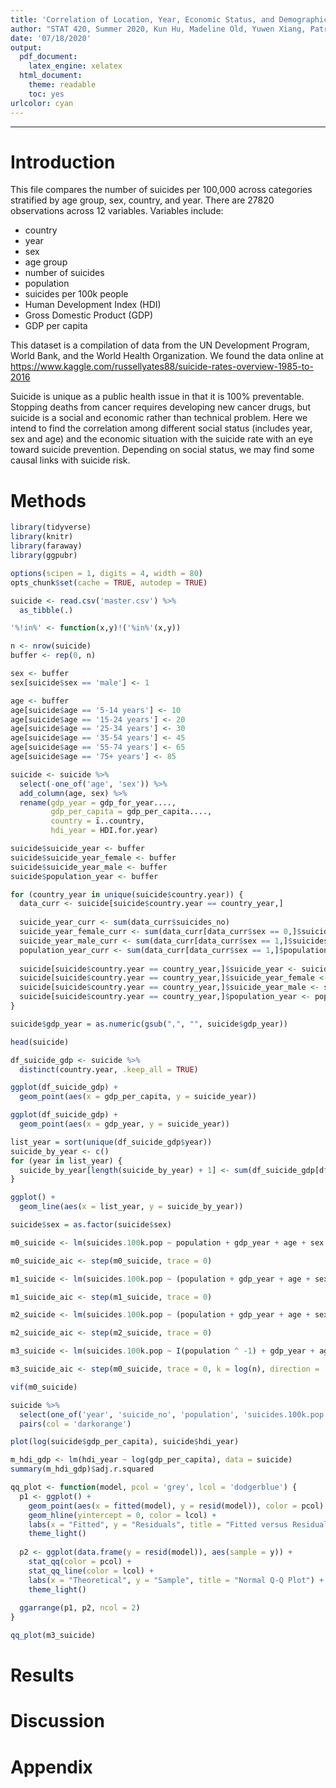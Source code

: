 ```yaml
---
title: 'Correlation of Location, Year, Economic Status, and Demographic Information with Suicide Rate'
author: "STAT 420, Summer 2020, Kun Hu, Madeline Old, Yuwen Xiang, Patrick Willhalm"
date: '07/18/2020'
output:
  pdf_document: 
    latex_engine: xelatex
  html_document: 
    theme: readable
    toc: yes  
urlcolor: cyan
---
```



***
# Introduction

This file compares the number of suicides per 100,000 across categories stratified by age group, sex, country, and year. There are 27820 observations across 12 variables. Variables include:

* country
* year
* sex
* age group
* number of suicides  
* population
* suicides per 100k people
* Human Development Index (HDI)
* Gross Domestic Product (GDP)
* GDP per capita


This dataset is a compilation of data from the UN Development Program, World Bank, and the World Health Organization. We found the data online at [https://www.kaggle.com/russellyates88/suicide-rates-overview-1985-to-2016](https://www.kaggle.com/russellyates88/suicide-rates-overview-1985-to-2016)

Suicide is unique as a public health issue in that it is 100% preventable. Stopping deaths from cancer requires developing new cancer drugs, but suicide is a social and economic rather than technical problem. Here we intend to find the correlation among different social status (includes year, sex and age) and the economic situation with the suicide rate with an eye toward suicide prevention. Depending on social status, we may find some causal links with suicide risk.

# Methods

```r
library(tidyverse)
library(knitr)
library(faraway)
library(ggpubr)

options(scipen = 1, digits = 4, width = 80)
opts_chunk$set(cache = TRUE, autodep = TRUE)

suicide <- read.csv('master.csv') %>%
  as_tibble(.)
```


```r
'%!in%' <- function(x,y)!('%in%'(x,y))

n <- nrow(suicide)
buffer <- rep(0, n)

sex <- buffer
sex[suicide$sex == 'male'] <- 1

age <- buffer
age[suicide$age == '5-14 years'] <- 10
age[suicide$age == '15-24 years'] <- 20
age[suicide$age == '25-34 years'] <- 30
age[suicide$age == '35-54 years'] <- 45
age[suicide$age == '55-74 years'] <- 65
age[suicide$age == '75+ years'] <- 85

suicide <- suicide %>%
  select(-one_of('age', 'sex')) %>%
  add_column(age, sex) %>%
  rename(gdp_year = gdp_for_year...., 
         gdp_per_capita = gdp_per_capita...., 
         country = ï..country, 
         hdi_year = HDI.for.year)

suicide$suicide_year <- buffer
suicide$suicide_year_female <- buffer
suicide$suicide_year_male <- buffer
suicide$population_year <- buffer

for (country_year in unique(suicide$country.year)) {
  data_curr <- suicide[suicide$country.year == country_year,]
  
  suicide_year_curr <- sum(data_curr$suicides_no)
  suicide_year_female_curr <- sum(data_curr[data_curr$sex == 0,]$suicides_no)
  suicide_year_male_curr <- sum(data_curr[data_curr$sex == 1,]$suicides_no)
  population_year_curr <- sum(data_curr[data_curr$sex == 1,]$population)
  
  suicide[suicide$country.year == country_year,]$suicide_year <- suicide_year_curr
  suicide[suicide$country.year == country_year,]$suicide_year_female <- suicide_year_female_curr
  suicide[suicide$country.year == country_year,]$suicide_year_male <- suicide_year_male_curr
  suicide[suicide$country.year == country_year,]$population_year <- population_year_curr
}

suicide$gdp_year = as.numeric(gsub(",", "", suicide$gdp_year))

head(suicide)
```

```r
df_suicide_gdp <- suicide %>%
  distinct(country.year, .keep_all = TRUE)

ggplot(df_suicide_gdp) +
  geom_point(aes(x = gdp_per_capita, y = suicide_year))

ggplot(df_suicide_gdp) +
  geom_point(aes(x = gdp_year, y = suicide_year))

list_year = sort(unique(df_suicide_gdp$year))
suicide_by_year <- c()
for (year in list_year) {
  suicide_by_year[length(suicide_by_year) + 1] <- sum(df_suicide_gdp[df_suicide_gdp$year == year,]$suicide_year)
}

ggplot() +
  geom_line(aes(x = list_year, y = suicide_by_year))
```

```r
suicide$sex = as.factor(suicide$sex)

m0_suicide <- lm(suicides.100k.pop ~ population + gdp_year + age + sex + log(gdp_per_capita), data = suicide)

m0_suicide_aic <- step(m0_suicide, trace = 0)

m1_suicide <- lm(suicides.100k.pop ~ (population + gdp_year + age + sex + log(gdp_per_capita)) ^ 5, data = suicide)

m1_suicide_aic <- step(m1_suicide, trace = 0)

m2_suicide <- lm(suicides.100k.pop ~ (population + gdp_year + age + sex + log(population) + log(gdp_year) + log(age)) ^ 2, data = suicide)

m2_suicide_aic <- step(m2_suicide, trace = 0)

m3_suicide <- lm(suicides.100k.pop ~ I(population ^ -1) + gdp_year + age + sex + log(gdp_per_capita), data = suicide)

m3_suicide_aic <- step(m0_suicide, trace = 0, k = log(n), direction = 'backward')

vif(m0_suicide)
```


```r
suicide %>%
  select(one_of('year', 'suicide_no', 'population', 'suicides.100k.pop', 'gdp_year', 'gdp_per_capita')) %>%
  pairs(col = 'darkorange')

plot(log(suicide$gdp_per_capita), suicide$hdi_year)

m_hdi_gdp <- lm(hdi_year ~ log(gdp_per_capita), data = suicide)
summary(m_hdi_gdp)$adj.r.squared
```

```r
qq_plot <- function(model, pcol = 'grey', lcol = 'dodgerblue') {
  p1 <- ggplot() +
    geom_point(aes(x = fitted(model), y = resid(model)), color = pcol) +
    geom_hline(yintercept = 0, color = lcol) +
    labs(x = "Fitted", y = "Residuals", title = "Fitted versus Residuals") +
    theme_light()
  
  p2 <- ggplot(data.frame(y = resid(model)), aes(sample = y)) + 
    stat_qq(color = pcol) + 
    stat_qq_line(color = lcol) +
    labs(x = "Theoretical", y = "Sample", title = "Normal Q-Q Plot") +
    theme_light()
  
  ggarrange(p1, p2, ncol = 2)
}

qq_plot(m3_suicide)
```


# Results

# Discussion

# Appendix





